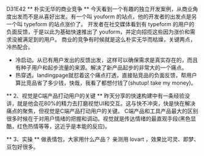 D31E42
** 朴实无华的商业竞争 ** 
今天看到一个有趣的独立开发案例，从商业角度出发而不是从喜好出发。有一个叫 youform 的站点，他的开发者的出发点是另一个叫 typeform 的站点涨价了。
开发者在社交媒体看到有 typeform 的用户的负面反馈，于是以此为基础快速推出了 youform，并定向招揽这些因为涨价和需求没被满足到的用户。
商业的竞争有时候就是这么朴实无华而枯燥，关键两点，冷热配合。
- 冷启动。从已有用户发出的反馈出发，这样可以确保需求是真实存在的，而且有种子用户和起步流量的来源。解决了新产品起步的非常大的一个痛点。
- 热穿透。landingpage就怼着这个痛点打透，直接贴竞品的负面反馈，帮用户算比竞品省了多少钱，快哉，我看了都想付钱了(shutup! take my money)。

** 2、视觉是C端产品打动用户的关键 ** 
昨天分享的快速构建中有一条经验没讲，就是他会花80%的精力去打磨视觉UI和交互。这与快不冲突，快是快在解决痛点的聚焦，但视觉是C端产品打动用户的关键。
C端产品和工具产品最大的区别很多时候在于对用户情绪的把握和调动。视觉就是传达情绪的最直观手段(黑色显酷，红色热情等等，这近乎是本能的反应)。

** 3、实操 ** 
做表情包，大家用什么产品？ 亲测用 lovart ，效果比可灵、即梦、豆包好很多。
